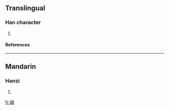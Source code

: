 ==Translingual==
===Han character===
{{Han char|rn=32|rad=土|as=13|sn=16|four=|canj=土尸口十 (GSRJ)}}
# {{defn|Han|sort=土13}}
====References====
{{Han ref|kx=0240.060|dkj=05515|dj=0479.280|hdz=10494.070|uh=58C0|ud=22720}}
----
==Mandarin==
===Hanzi===
{{cmn-hanzi|pin=[[pí]] (pi2)|wg=p'i<sup>2</sup>}}
# {{defn|Mandarin}}

[[fr:壀]]